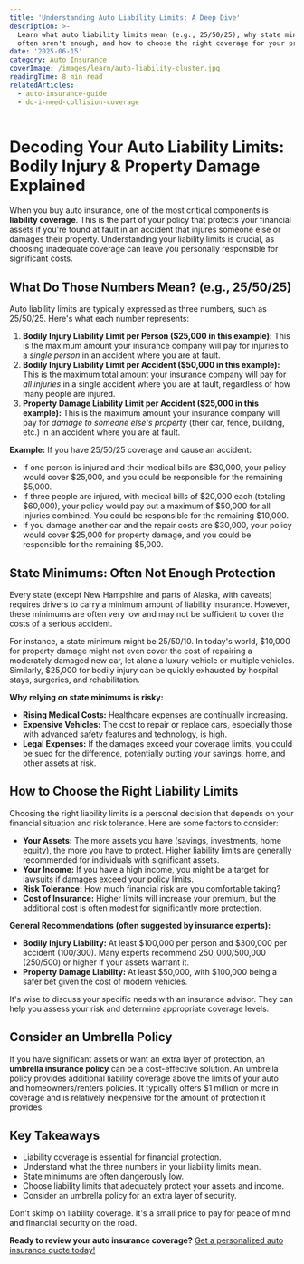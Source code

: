 ```yaml
---
title: 'Understanding Auto Liability Limits: A Deep Dive'
description: >-
  Learn what auto liability limits mean (e.g., 25/50/25), why state minimums
  often aren't enough, and how to choose the right coverage for your protection.
date: '2025-06-15'
category: Auto Insurance
coverImage: /images/learn/auto-liability-cluster.jpg
readingTime: 8 min read
relatedArticles:
  - auto-insurance-guide
  - do-i-need-collision-coverage
---
```


# Decoding Your Auto Liability Limits: Bodily Injury & Property Damage Explained

When you buy <Link href="/learn/understanding-auto-liability-limits">auto insurance</Link>, one of the most critical components is **liability coverage**. This is the part of your policy that protects your financial assets if you're found at fault in an accident that injures someone else or damages their property. Understanding your liability limits is crucial, as choosing inadequate coverage can leave you personally responsible for significant costs.

## What Do Those Numbers Mean? (e.g., 25/50/25)

Auto liability limits are typically expressed as three numbers, such as 25/50/25. Here's what each number represents:

1.  **Bodily Injury Liability Limit per Person ($25,000 in this example):** This is the maximum amount your insurance company will pay for injuries to a *single person* in an accident where you are at fault.
2.  **Bodily Injury Liability Limit per Accident ($50,000 in this example):** This is the maximum total amount your insurance company will pay for *all injuries* in a single accident where you are at fault, regardless of how many people are injured.
3.  **Property Damage Liability Limit per Accident ($25,000 in this example):** This is the maximum amount your insurance company will pay for *damage to someone else's property* (their car, fence, building, etc.) in an accident where you are at fault.

**Example:** If you have 25/50/25 coverage and cause an accident:
*   If one person is injured and their medical bills are $30,000, your policy would cover $25,000, and you could be responsible for the remaining $5,000.
*   If three people are injured, with medical bills of $20,000 each (totaling $60,000), your policy would pay out a maximum of $50,000 for all injuries combined. You could be responsible for the remaining $10,000.
*   If you damage another car and the repair costs are $30,000, your policy would cover $25,000 for property damage, and you could be responsible for the remaining $5,000.

## State Minimums: Often Not Enough Protection

Every state (except New Hampshire and parts of Alaska, with caveats) requires drivers to carry a minimum amount of liability insurance. However, these minimums are often very low and may not be sufficient to cover the costs of a serious accident.

For instance, a state minimum might be 25/50/10. In today's world, $10,000 for property damage might not even cover the cost of repairing a moderately damaged new car, let alone a luxury vehicle or multiple vehicles. Similarly, $25,000 for bodily injury can be quickly exhausted by hospital stays, surgeries, and rehabilitation.

**Why relying on state minimums is risky:**
*   **Rising Medical Costs:** Healthcare expenses are continually increasing.
*   **Expensive Vehicles:** The cost to repair or replace cars, especially those with advanced safety features and technology, is high.
*   **Legal Expenses:** If the damages exceed your coverage limits, you could be sued for the difference, potentially putting your savings, home, and other assets at risk.

## How to Choose the Right Liability Limits

Choosing the right liability limits is a personal decision that depends on your financial situation and risk tolerance. Here are some factors to consider:

*   **Your Assets:** The more assets you have (savings, investments, home equity), the more you have to protect. Higher liability limits are generally recommended for individuals with significant assets.
*   **Your Income:** If you have a high income, you might be a target for lawsuits if damages exceed your policy limits.
*   **Risk Tolerance:** How much financial risk are you comfortable taking?
*   **Cost of Insurance:** Higher limits will increase your premium, but the additional cost is often modest for significantly more protection.

**General Recommendations (often suggested by insurance experts):**

*   **Bodily Injury Liability:** At least $100,000 per person and $300,000 per accident (100/300). Many experts recommend $250,000/$500,000 (250/500) or higher if your assets warrant it.
*   **Property Damage Liability:** At least $50,000, with $100,000 being a safer bet given the cost of modern vehicles.

It's wise to discuss your specific needs with an insurance advisor. They can help you assess your risk and determine appropriate coverage levels.

## Consider an Umbrella Policy

If you have significant assets or want an extra layer of protection, an **umbrella insurance policy** can be a cost-effective solution. An umbrella policy provides additional liability coverage above the limits of your auto and homeowners/renters policies. It typically offers $1 million or more in coverage and is relatively inexpensive for the amount of protection it provides.

## Key Takeaways

*   Liability coverage is essential for financial protection.
*   Understand what the three numbers in your liability limits mean.
*   State minimums are often dangerously low.
*   Choose liability limits that adequately protect your assets and income.
*   Consider an umbrella policy for an extra layer of security.

Don't skimp on liability coverage. It's a small price to pay for peace of mind and financial security on the road.

**Ready to review your auto insurance coverage?** [Get a personalized auto insurance quote today!](/quote?type=auto)
